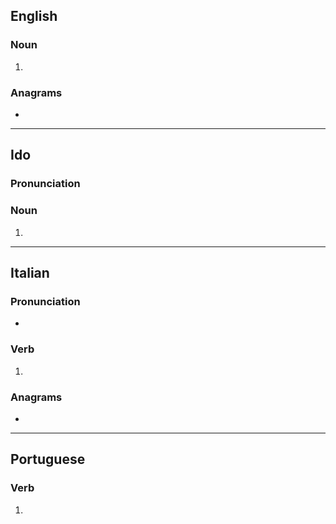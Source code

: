 {{also|Solei}}
==English==

===Noun===
{{head|en|noun form}}

# {{plural of|en|soleus}}

===Anagrams===
* {{anagrams|en|a=eilos|Eolis|Sileo|Solie|leois|soile}}

----

==Ido==

===Pronunciation===
{{io-IPA}}

===Noun===
{{head|io|noun form}}

# {{plural of|io|soleo}}

----

==Italian==

===Pronunciation===
* {{it-IPA|soléi}}

===Verb===
{{head|it|verb form}}

# {{inflection of|it|solere||1|s|phis}}

===Anagrams===
* {{anagrams|it|a=eilos|Eliso|eliso|isole}}

----

==Portuguese==

===Verb===
{{head|pt|verb form}}

# {{pt-verb-form-of|solar}}